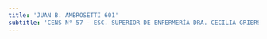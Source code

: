 ```yaml
---
title: 'JUAN B. AMBROSETTI 601'
subtitle: 'CENS N° 57 - ESC. SUPERIOR DE ENFERMERÍA DRA. CECILIA GRIERSON SEDE'
---
```


#
